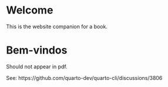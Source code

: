 
::: {.content-hidden unless-format="html"}

<!-- Q:  Why is this appearing on PDF? -->
# Welcome {.unnumbered .unlisted}

 This is the website companion for a book.


:::

::: {.content-hidden when-format="pdf"}

<!-- Q:  Why is this appearing on PDF? -->
# Bem-vindos {.unnumbered .unlisted}

 Should not appear in pdf.


:::

See: https://github.com/quarto-dev/quarto-cli/discussions/3806